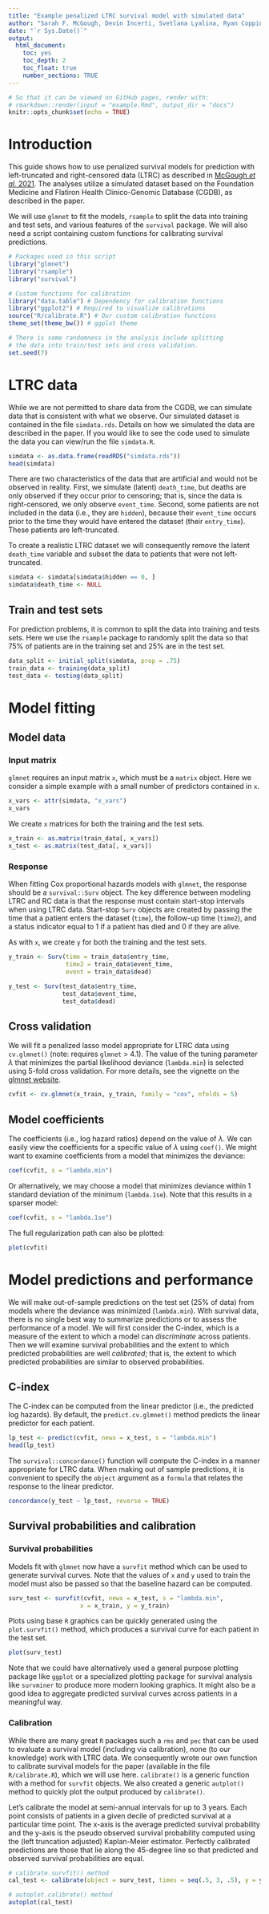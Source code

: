 ```yaml
---
title: "Example penalized LTRC survival model with simulated data"
author: "Sarah F. McGough, Devin Incerti, Svetlana Lyalina, Ryan Copping, Balasubramanian Narasimhan, Robert Tibshirani"
date: "`r Sys.Date()`"
output: 
  html_document:
    toc: yes
    toc_depth: 2
    toc_float: true
    number_sections: TRUE
---
```


```r
# So that it can be viewed on GitHub pages, render with:
# rmarkdown::render(input = "example.Rmd", output_dir = "docs")
knitr::opts_chunk$set(echo = TRUE)
```

# Introduction
This guide shows how to use penalized survival models for prediction with left-truncated and right-censored data (LTRC) as described in [McGough *et al.* 2021](https://onlinelibrary.wiley.com/doi/10.1002/sim.9136). The analyses utilize a simulated dataset based on the Foundation Medicine and Flatiron Health Clinico-Genomic Database (CGDB), as described in the paper.

We will use `glmnet` to fit the models, `rsample` to split the data into training and test sets, and various features of the `survival` package. We will also need a script containing custom functions for calibrating survival predictions.

```r
# Packages used in this script
library("glmnet")
library("rsample")
library("survival")

# Custom functions for calibration
library("data.table") # Dependency for calibration functions
library("ggplot2") # Required to visualize calibrations
source("R/calibrate.R") # Our custom calibration functions
theme_set(theme_bw()) # ggplot theme

# There is some randomness in the analysis include splitting
# the data into train/test sets and cross validation.
set.seed(7) 
```

# LTRC data
While we are not permitted to share data from the CGDB, we can simulate data that is consistent with what we observe. Our simulated dataset is contained in the file `simdata.rds`. Details on how we simulated the data are described in the paper. If you would like to see the code used to simulate the data you can view/run the file `simdata.R`.  

```r
simdata <- as.data.frame(readRDS("simdata.rds"))
head(simdata)
```

There are two characteristics of the data that are artificial and would not be observed in reality. First, we simulate (latent) `death_time`, but deaths are only observed if they occur prior to censoring; that is, since the data is right-censored, we only observe `event_time`. Second, some patients are not included in the data (i.e., they are `hidden`), because their `event_time` occurs prior to the time they would have entered the dataset (their `entry_time`). These patients are left-truncated. 

To create a realistic LTRC dataset we will consequently remove the latent `death_time` variable and subset the data to patients that were not left-truncated.

```r
simdata <- simdata[simdata$hidden == 0, ]
simdata$death_time <- NULL
```

## Train and test sets
For prediction problems, it is common to split the data into training and tests sets. Here we use the `rsample` package to randomly split the data so that 75% of patients are in the training set and 25% are in the test set. 

```r
data_split <- initial_split(simdata, prop = .75)
train_data <- training(data_split)
test_data <- testing(data_split)
```

# Model fitting
## Model data
### Input matrix
`glmnet` requires an input matrix `x`, which must be a `matrix` object. Here we consider a simple example with a small number of predictors contained in `x`.  

```r
x_vars <- attr(simdata, "x_vars")
x_vars
```

We create `x` matrices for both the training and the test sets. 

```r
x_train <- as.matrix(train_data[, x_vars])
x_test <- as.matrix(test_data[, x_vars])
```

### Response
When fitting Cox proportional hazards models with `glmnet`, the response should be a `survival::Surv` object. The key difference between modeling LTRC and RC data is that the response must contain start-stop intervals when using LTRC data. Start-stop `Surv` objects are created by passing the time that a patient enters the dataset (`time`), the follow-up time (`time2`), and a status indicator equal to 1 if a patient has died and 0 if they are alive. 

As with `x`, we create `y` for both the training and the test sets. 

```r
y_train <- Surv(time = train_data$entry_time,
                time2 = train_data$event_time,
                event = train_data$dead)

y_test <- Surv(test_data$entry_time,
               test_data$event_time,
               test_data$dead)
```

## Cross validation
We will fit a penalized lasso model appropriate for LTRC data using `cv.glmnet()` (note: requires `glmnet` > 4.1). The value of the tuning parameter $\lambda$ that minimizes the partial likelihood deviance (`lambda.min`) is selected using 5-fold cross validation. For more details, see the vignette on the [glmnet website](https://glmnet.stanford.edu/articles/Coxnet.html).

```r
cvfit <- cv.glmnet(x_train, y_train, family = "cox", nfolds = 5)
```

## Model coefficients
The coefficients (i.e., log hazard ratios) depend on the value of $\lambda$. We can easily view the coefficients for a specific value of $\lambda$ using `coef()`. We might want to examine coefficients from a model that minimizes the deviance:

```r
coef(cvfit, s = "lambda.min")
```

Or alternatively, we may choose a model that minimizes deviance within 1 standard deviation of the minimum (`lambda.1se`). Note that this results in a sparser model:

```r
coef(cvfit, s = "lambda.1se")
```

The full regularization path can also be plotted:

```r
plot(cvfit)
```

# Model predictions and performance
We will make out-of-sample predictions on the test set (25% of data) from models where the deviance was minimized (`lambda.min`). With survival data, there is no single best way to summarize predictions or to assess the performance of a model. We will first consider the C-index, which is a measure of the extent to which a model can *discriminate* across patients. Then we will examine survival probabilities and the extent to which predicted probabilities are well *calibrated*; that is, the extent to which predicted probabilities are similar to observed probabilities.

## C-index
The C-index can be computed from the linear predictor (i.e., the predicted log hazards). By default, the `predict.cv.glmnet()` method predicts the linear predictor for each patient.

```r
lp_test <- predict(cvfit, newx = x_test, s = "lambda.min")
head(lp_test)
```

The `survival::concordance()` function will compute the C-index in a manner appropriate for LTRC data. When making out of sample predictions, it is convenient to specify the `object` argument as a `formula` that relates the response to the linear predictor.

```r
concordance(y_test ~ lp_test, reverse = TRUE)
```

## Survival probabilities and calibration
### Survival probabilities
Models fit with `glmnet` now have a `survfit` method which can be used to generate survival curves. Note that the values of `x` and `y` used to train the model must also be passed so that the baseline hazard can be computed.

```r
surv_test <- survfit(cvfit, newx = x_test, s = "lambda.min", 
                    x = x_train, y = y_train)
```

Plots using base `R` graphics can be quickly generated using the `plot.survfit()` method, which produces a survival curve for each patient in the test set.

```r
plot(surv_test)
```

Note that we could have alternatively used a general purpose plotting package like `ggplot` or a specialized plotting package for survival analysis like `survminer` to produce more modern looking graphics. It might also be a good idea to aggregate predicted survival curves across patients in a meaningful way.

### Calibration
While there are many great `R` packages such a `rms` and `pec` that can be used to evaluate a survival model (including via calibration), none (to our knowledge) work with LTRC data. We consequently wrote our own function to calibrate survival models for the paper (available in the file `R/calibrate.R`), which we will use here. `calibrate()` is a generic function with a method for `survfit` objects. We also created a generic `autplot()` method to quickly plot the output produced by `calibrate()`. 

Let's calibrate the model at semi-annual intervals for up to 3 years. Each point consists of patients in a given decile of predicted survival at a particular time point. The x-axis is the average predicted survival probability and the y-axis is the pseudo observed survival probability computed using the (left truncation adjusted) Kaplan-Meier estimator. Perfectly calibrated predictions are those that lie along the 45-degree line so that predicted and observed survival probabilities are equal.

```r
# calibrate.survfit() method
cal_test <- calibrate(object = surv_test, times = seq(.5, 3, .5), y = y_test)

# autoplot.calibrate() method
autoplot(cal_test)
```

